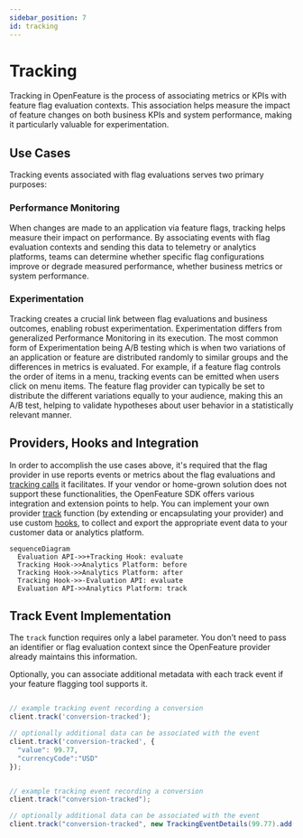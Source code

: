 ```yaml
---
sidebar_position: 7
id: tracking
---
```


# Tracking


Tracking in OpenFeature is the process of associating metrics or KPIs with feature flag evaluation contexts. 
This association helps measure the impact of feature changes on both business KPIs and system performance, making it particularly valuable for experimentation.


## Use Cases

Tracking events associated with flag evaluations serves two primary purposes:

### Performance Monitoring

When changes are made to an application via feature flags, tracking helps measure their impact on performance. By associating events with flag evaluation contexts 
and sending this data to telemetry or analytics platforms, teams can determine whether specific flag configurations improve or degrade measured performance, 
whether business metrics or system performance.

### Experimentation

Tracking creates a crucial link between flag evaluations and business outcomes, enabling robust experimentation. Experimentation differs from generalized 
Performance Monitoring in its execution. The most common form of Experimentation being A/B testing which is when two variations of an application or feature 
are distributed randomly to similar groups and the differences in metrics is evaluated. For example, if a feature flag controls the order 
of items in a menu, tracking events can be emitted when users click on menu items. The feature flag provider can typically be set to distribute the different variations 
equally to your audience, making this an A/B test, helping to validate hypotheses about user behavior in a statistically relevant manner.

## Providers, Hooks and Integration

In order to accomplish the use cases above, it's required that the flag provider in use reports events or metrics about the flag evaluations and [tracking calls](/specification/sections/providers/#27-tracking-support) it facilitates.
If your vendor or home-grown solution does not support these functionalities, the OpenFeature SDK offers various integration and extension points to help.
You can implement your own provider [track](/specification/sections/tracking#61-tracking-api) function (by extending or encapsulating your provider) and use custom [hooks](04-hooks.mdx), to collect and export the appropriate event data to your customer data or analytics platform.

```mermaid
sequenceDiagram
  Evaluation API->>+Tracking Hook: evaluate
  Tracking Hook->>Analytics Platform: before
  Tracking Hook->>Analytics Platform: after
  Tracking Hook->>-Evaluation API: evaluate
  Evaluation API->>Analytics Platform: track
```

## Track Event Implementation
The `track` function requires only a label parameter. You don’t need to pass an identifier or flag evaluation context since the OpenFeature provider already maintains this information.

Optionally, you can associate additional metadata with each track event if your feature flagging tool supports it.

<Tabs groupId="code">
<TabItem value="js" label="TypeScript">

```ts

// example tracking event recording a conversion
client.track('conversion-tracked');

// optionally additional data can be associated with the event
client.track('conversion-tracked', {
  "value": 99.77,
  "currencyCode":"USD"
});
```

</TabItem>

<TabItem value="java" label="Java">

```java

// example tracking event recording a conversion
client.track("conversion-tracked");

// optionally additional data can be associated with the event
client.track("conversion-tracked", new TrackingEventDetails(99.77).add("currencyCode", "USD"));

```

</TabItem>

</Tabs>